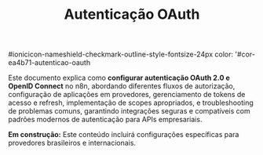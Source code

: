 ﻿---
sidebar_position: 1
title: Autenticação OAuth
description: Como configurar OAuth 2.0 e OpenID Connect no n8n
keywords: [n8n, oauth, oauth2, autenticação, openid, segurança]
---

#ionicicon-nameshield-checkmark-outline-style-fontsize-24px color: '#cor-ea4b71-autenticao-oauth

Este documento explica como **configurar autenticação OAuth 2.0 e OpenID Connect** no n8n, abordando diferentes fluxos de autorização, configuração de aplicações em provedores, gerenciamento de tokens de acesso e refresh, implementação de scopes apropriados, e troubleshooting de problemas comuns, garantindo integrações seguras e compatíveis com padrões modernos de autenticação para APIs empresariais.

**Em construção:** Este conteúdo incluirá configurações específicas para provedores brasileiros e internacionais.

